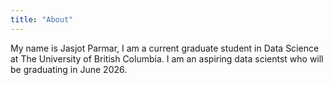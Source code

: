 ```yaml
---
title: "About"
---
```


My name is Jasjot Parmar, I am a current graduate student in Data Science at The University of British Columbia. I am an aspiring data scientst who will be graduating in June 2026.